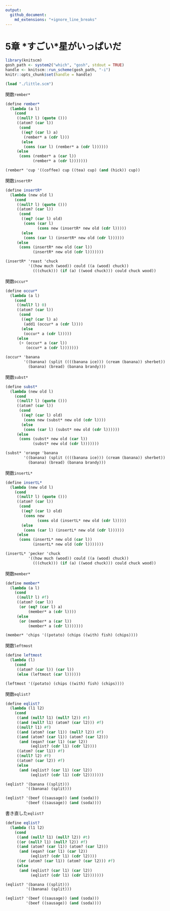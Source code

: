 ```yaml
---
output:
  github_document:
    md_extensions: "+ignore_line_breaks"
---
```


# 5章 \*すごい\*星がいっぱいだ

```r
library(knitscm)
gosh_path <- system2("which", "gosh", stdout = TRUE)
handle <- knitscm::run_scheme(gosh_path, "-i")
knitr::opts_chunk$set(handle = handle)
```

```scm
(load "./little.scm")
```

関数`rember*`

```scm
(define rember*
  (lambda (a l)
    (cond
     ((null? l) (quote ()))
     ((atom? (car l))
      (cond
       ((eq? (car l) a)
        (rember* a (cdr l)))
       (else
        (cons (car l) (rember* a (cdr l))))))
     (else
      (cons (rember* a (car l))
            (rember* a (cdr l)))))))
```

```scm
(rember* 'cup '((coffee) cup ((tea) cup) (and (hick)) cup))
```

関数`insertR*`

```scm
(define insertR*
  (lambda (new old l)
    (cond
     ((null? l) (quote ()))
     ((atom? (car l))
      (cond
       ((eq? (car l) old)
        (cons (car l)
              (cons new (insertR* new old (cdr l)))))
       (else
        (cons (car l) (insertR* new old (cdr l))))))
     (else
      (cons (insertR* new old (car l))
            (insertR* new old (cdr l)))))))
```

```scm
(insertR* 'roast 'chuck
          '((how much (wood)) could ((a (wood) chuck))
            (((chuck))) (if (a) ((wood chuck))) could chuck wood))
```

関数`occur*`

```scm
(define occur*
  (lambda (a l)
    (cond
     ((null? l) 0)
     ((atom? (car l))
      (cond
       ((eq? (car l) a)
        (add1 (occur* a (cdr l))))
       (else
        (occur* a (cdr l)))))
     (else
      (+ (occur* a (car l))
         (occur* a (cdr l)))))))
```

```scm
(occur* 'banana
        '((banana) (split ((((banana ice))) (cream (banana)) sherbet))
          (banana) (bread) (banana brandy)))
```

関数`subst*`

```scm
(define subst*
  (lambda (new old l)
    (cond
     ((null? l) (quote ()))
     ((atom? (car l))
      (cond
       ((eq? (car l) old)
        (cons new (subst* new old (cdr l))))
       (else
        (cons (car l) (subst* new old (cdr l))))))
     (else
      (cons (subst* new old (car l))
            (subst* new old (cdr l)))))))
```

```scm
(subst* 'orange 'banana
        '((banana) (split ((((banana ice))) (cream (banana)) sherbet))
          (banana) (bread) (banana brandy)))
```

関数`insertL*`

```scm
(define insertL*
  (lambda (new old l)
    (cond
     ((null? l) (quote ()))
     ((atom? (car l))
      (cond
       ((eq? (car l) old)
        (cons new
              (cons old (insertL* new old (cdr l)))))
       (else
        (cons (car l) (insertL* new old (cdr l))))))
     (else
      (cons (insertL* new old (car l))
            (insertL* new old (cdr l)))))))
```

```scm
(insertL* 'pecker 'chuck
          '((how much (wood)) could ((a (wood) chuck))
            (((chuck))) (if (a) ((wood chuck))) could chuck wood))
```

関数`member*`

```scm
(define member*
  (lambda (a l)
    (cond
     ((null? l) #f)
     ((atom? (car l))
      (or (eq? (car l) a)
          (member* a (cdr l))))
     (else
      (or (member* a (car l))
          (member* a (cdr l)))))))
```

```scm
(member* 'chips '((potato) (chips ((with) fish) (chips))))
```

関数`leftmost`

```scm
(define leftmost
  (lambda (l)
    (cond
     ((atom? (car l)) (car l))
     (else (leftmost (car l))))))
```

```scm
(leftmost '((potato) (chips ((with) fish) (chips))))
```

関数`eqlist?`

```scm
(define eqlist?
  (lambda (l1 l2)
    (cond
     ((and (null? l1) (null? l2)) #t)
     ((and (null? l1) (atom? (car l2))) #f)
     ((null? l1) #f)
     ((and (atom? (car l1)) (null? l2)) #f)
     ((and (atom? (car l1)) (atom? (car l2)))
      (and (eqan? (car l1) (car l2))
           (eqlist? (cdr l1) (cdr l2))))
     ((atom? (car l1)) #f)
     ((null? l2) #f)
     ((atom? (car l2)) #f)
     (else
      (and (eqlist? (car l1) (car l2))
           (eqlist? (cdr l1) (cdr l2)))))))
```

```scm
(eqlist? '(banana ((split)))
         '((banana) (split)))
```

```scm
(eqlist? '(beef ((sausage)) (and (soda)))
         '(beef ((sausage)) (and (soda))))
```

書き直した`eqlist?`

```scm
(define eqlist?
  (lambda (l1 l2)
    (cond
     ((and (null? l1) (null? l2)) #t)
     ((or (null? l1) (null? l2)) #f)
     ((and (atom? (car l1)) (atom? (car l2)))
      (and (eqan? (car l1) (car l2))
           (eqlist? (cdr l1) (cdr l2))))
     ((or (atom? (car l1)) (atom? (car l2))) #f)
     (else
      (and (eqlist? (car l1) (car l2))
           (eqlist? (cdr l1) (cdr l2)))))))
```

```scm
(eqlist? '(banana ((split)))
         '((banana) (split)))
```

```scm
(eqlist? '(beef ((sausage)) (and (soda)))
         '(beef ((sausage)) (and (soda))))
```
